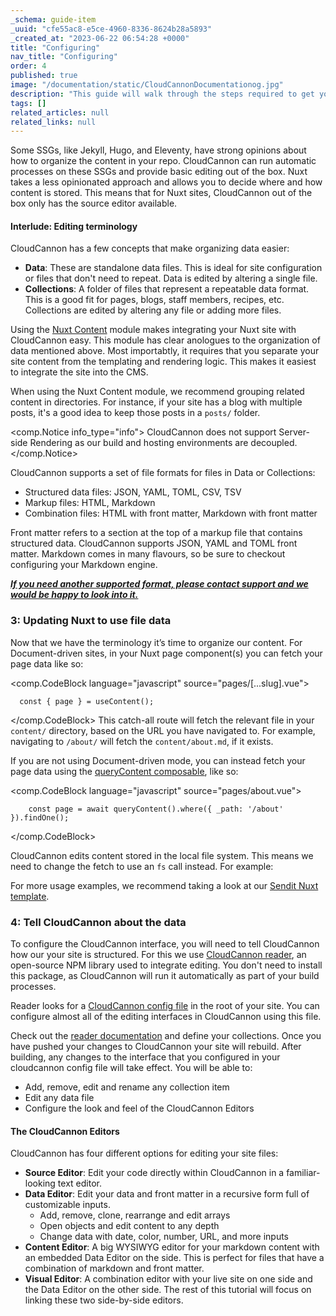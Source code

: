 ```yaml
---
_schema: guide-item
_uuid: "cfe55ac8-e5ce-4960-8336-8624b28a5893"
_created_at: "2023-06-22 06:54:28 +0000"
title: "Configuring"
nav_title: "Configuring"
order: 4
published: true
image: "/documentation/static/CloudCannonDocumentationog.jpg"
description: "This guide will walk through the steps required to get your Nuxt site built, editable and live on CloudCannon."
tags: []
related_articles: null
related_links: null
---
```


Some SSGs, like Jekyll, Hugo, and Eleventy, have strong opinions about how to organize the content in your repo.
CloudCannon can run automatic processes on these SSGs and provide basic editing out of the box.
Nuxt takes a less opinionated approach and allows you to decide where and how content is stored.
This means that for Nuxt sites, CloudCannon out of the box only has the source editor available.

#### Interlude: Editing terminology

CloudCannon has a few concepts that make organizing data easier:

* **Data**\: These are standalone data files. This is ideal for site configuration or files that don't need to repeat. Data is edited by altering a single file.
* **Collections**\: A folder of files that represent a repeatable data format. This is a good fit for pages, blogs, staff members, recipes, etc. Collections are edited by altering any file or adding more files.

Using the [Nuxt Content](https://content.nuxtjs.org/) module makes integrating your Nuxt site with CloudCannon easy.
This module has clear anologues to the organization of data mentioned above.
Most importabtly, it requires that you separate your site content from the templating and rendering logic.
This makes it easiest to integrate the site into the CMS.

When using the Nuxt Content module, we recommend grouping related content in directories.
For instance, if your site has a blog with multiple posts, it's a good idea to keep those posts in a `posts/` folder.

<comp.Notice info_type="info">
  CloudCannon does not support Server-side Rendering as our build and hosting environments are decoupled.
</comp.Notice>

CloudCannon supports a set of file formats for files in Data or Collections:

* Structured data files: JSON, YAML, TOML, CSV, TSV
* Markup files: HTML, Markdown
* Combination files: HTML with front matter, Markdown with front matter

Front matter refers to a section at the top of a markup file that contains structured data. CloudCannon supports JSON, YAML and TOML front matter. Markdown comes in many flavours, so be sure to checkout configuring your Markdown engine.

*<u><strong>If you need another supported format, please contact support and we would be happy to look into it.</strong></u>*

### 3: Updating Nuxt to use file data

Now that we have the terminology it’s time to organize our content.
For Document-driven sites, in your Nuxt page component(s) you can fetch your page data like so:

<comp.CodeBlock language="javascript" source="pages/[...slug].vue">
```
  const { page } = useContent();
```
</comp.CodeBlock>
This catch-all route will fetch the relevant file in your `content/` directory, based on the URL you have navigated to.
For example, navigating to `/about/` will fetch the `content/about.md`, if it exists.

If you are not using Document-driven mode, you can instead fetch your page data using the [queryContent composable](https://content.nuxtjs.org/api/composables/query-content), like so:

<comp.CodeBlock language="javascript" source="pages/about.vue">
```
	const page = await queryContent().where({ _path: '/about' }).findOne();
```
</comp.CodeBlock>

CloudCannon edits content stored in the local file system. This means we need to change the fetch to use an `fs` call instead. For example:

For more usage examples, we recommend taking a look at our [Sendit Nuxt template](https://github.com/CloudCannon/sendit-nuxtjs-template).

### 4: Tell CloudCannon about the data

To configure the CloudCannon interface, you will need to tell CloudCannon how our your site is structured.
For this we use [CloudCannon reader](https://github.com/CloudCannon/reader), an open-source NPM library used to integrate editing.
You don't need to install this package, as CloudCannon will run it automatically as part of your build processes.

Reader looks for a [CloudCannon config file](https://cloudcannon.com/documentation/articles/setting-global-configuration/) in the root of your site.
You can configure almost all of the editing interfaces in CloudCannon using this file.

Check out the [reader documentation](https://github.com/CloudCannon/reader) and define your collections.
Once you have pushed your changes to CloudCannon your site will rebuild.
After building, any changes to the interface that you configured in your cloudcannon config file will take effect.
You will be able to:

* Add, remove, edit and rename any collection item
* Edit any data file
* Configure the look and feel of the CloudCannon Editors

#### The CloudCannon Editors
CloudCannon has four different options for editing your site files:

* **Source Editor**: Edit your code directly within CloudCannon in a familiar-looking text editor.
* **Data Editor**: Edit your data and front matter in a recursive form full of customizable inputs.
  * Add, remove, clone, rearrange and edit arrays
  * Open objects and edit content to any depth
  * Change data with date, color, number, URL, and more inputs
* **Content Editor**: A big WYSIWYG editor for your markdown content with an embedded Data Editor on the side. This is perfect for files that have a combination of markdown and front matter.
* **Visual Editor**: A combination editor with your live site on one side and the Data Editor on the other side. The rest of this tutorial will focus on linking these two side-by-side editors.
